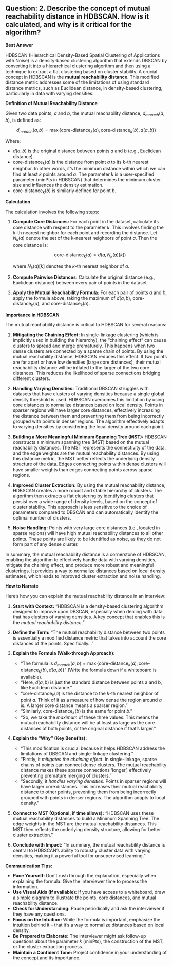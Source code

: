 ## Question: 2. Describe the concept of mutual reachability distance in HDBSCAN. How is it calculated, and why is it critical for the algorithm?

**Best Answer**

HDBSCAN (Hierarchical Density-Based Spatial Clustering of Applications with Noise) is a density-based clustering algorithm that extends DBSCAN by converting it into a hierarchical clustering algorithm and then using a technique to extract a flat clustering based on cluster stability. A crucial concept in HDBSCAN is the **mutual reachability distance**. This modified distance metric addresses some of the limitations of using standard distance metrics, such as Euclidean distance, in density-based clustering, particularly in data with varying densities.

**Definition of Mutual Reachability Distance**

Given two data points, $a$ and $b$, the mutual reachability distance, $d_{mreach}(a, b)$, is defined as:

$$
d_{mreach}(a, b) = \max\{\text{core-distance}_k(a), \text{core-distance}_k(b), d(a, b)\}
$$

Where:

*   $d(a, b)$ is the original distance between points $a$ and $b$ (e.g., Euclidean distance).
*   $\text{core-distance}_k(a)$ is the distance from point $a$ to its $k$-th nearest neighbor.  In other words, it’s the minimum distance within which we can find at least $k$ points around $a$. The parameter $k$ is a user-specified parameter (minPts in HDBSCAN) that determines the minimum cluster size and influences the density estimation.
*   $\text{core-distance}_k(b)$ is similarly defined for point $b$.

**Calculation**

The calculation involves the following steps:

1.  **Compute Core Distances:** For each point in the dataset, calculate its core distance with respect to the parameter $k$.  This involves finding the $k$-th nearest neighbor for each point and recording the distance.  Let $N_k(a)$ denote the set of the k-nearest neighbors of point $a$. Then the core distance is:

    $$
    \text{core-distance}_k(a) = d(a, N_k(a)[k])
    $$

    where $N_k(a)[k]$ denotes the $k$-th nearest neighbor of $a$.

2.  **Compute Pairwise Distances:** Calculate the original distance (e.g., Euclidean distance) between every pair of points in the dataset.

3.  **Apply the Mutual Reachability Formula:**  For each pair of points $a$ and $b$, apply the formula above, taking the maximum of $d(a, b)$, $\text{core-distance}_k(a)$, and $\text{core-distance}_k(b)$.

**Importance in HDBSCAN**

The mutual reachability distance is critical to HDBSCAN for several reasons:

1.  **Mitigating the Chaining Effect:**  In single-linkage clustering (which is implicitly used in building the hierarchy), the "chaining effect" can cause clusters to spread and merge prematurely. This happens when two dense clusters are connected by a sparse chain of points. By using the mutual reachability distance, HDBSCAN reduces this effect. If two points are far apart or have low densities (large core distances), their mutual reachability distance will be inflated to the larger of the two core distances. This reduces the likelihood of sparse connections bridging different clusters.

2.  **Handling Varying Densities:**  Traditional DBSCAN struggles with datasets that have clusters of varying densities because a single global density threshold is used. HDBSCAN overcomes this limitation by using core distances to normalize distances based on local density. Points in sparser regions will have larger core distances, effectively increasing the distance between them and preventing them from being incorrectly grouped with points in denser regions.  The algorithm effectively adapts to varying densities by considering the local density around each point.

3.  **Building a More Meaningful Minimum Spanning Tree (MST):** HDBSCAN constructs a minimum spanning tree (MST) based on the mutual reachability distances. The MST represents the connectivity of the data, and the edge weights are the mutual reachability distances. By using this distance metric, the MST better reflects the underlying density structure of the data.  Edges connecting points within dense clusters will have smaller weights than edges connecting points across sparse regions.

4.  **Improved Cluster Extraction:** By using the mutual reachability distance, HDBSCAN creates a more robust and stable hierarchy of clusters. The algorithm then extracts a flat clustering by identifying clusters that persist over a wide range of density levels, based on the concept of cluster stability. This approach is less sensitive to the choice of parameters compared to DBSCAN and can automatically identify the optimal number of clusters.

5.  **Noise Handling:** Points with very large core distances (i.e., located in sparse regions) will have high mutual reachability distances to all other points. These points are likely to be identified as noise, as they do not form part of any dense cluster.

In summary, the mutual reachability distance is a cornerstone of HDBSCAN, enabling the algorithm to effectively handle data with varying densities, mitigate the chaining effect, and produce more robust and meaningful clusterings. It provides a way to normalize distances based on local density estimates, which leads to improved cluster extraction and noise handling.

**How to Narrate**

Here's how you can explain the mutual reachability distance in an interview:

1.  **Start with Context:** "HDBSCAN is a density-based clustering algorithm designed to improve upon DBSCAN, especially when dealing with data that has clusters of varying densities. A key concept that enables this is the *mutual reachability distance*."

2.  **Define the Term:** "The mutual reachability distance between two points is essentially a modified distance metric that takes into account the core distances of the points. Specifically..."

3.  **Explain the Formula (Walk-through Approach):**

    *   "The formula is $d_{mreach}(a, b) = \max\{\text{core-distance}_k(a), \text{core-distance}_k(b), d(a, b)\}$" (Write the formula down if a whiteboard is available).
    *   "Here, $d(a, b)$ is just the standard distance between points a and b, like Euclidean distance."
    *   "$\text{core-distance}_k(a)$ is the distance to the $k$-th nearest neighbor of point $a$. Think of it as a measure of how dense the region around $a$ is. A larger core distance means a sparser region."
    *   "Similarly, $\text{core-distance}_k(b)$ is the same for point $b$."
    *   "So, we take the *maximum* of these three values. This means the mutual reachability distance will be at least as large as the core distances of both points, or the original distance if that's larger."

4.  **Explain the "Why" (Key Benefits):**

    *   "This modification is crucial because it helps HDBSCAN address the limitations of DBSCAN and single-linkage clustering."
    *   "Firstly, it *mitigates the chaining effect*. In single-linkage, sparse chains of points can connect dense clusters. The mutual reachability distance makes these sparse connections 'longer', effectively preventing premature merging of clusters."
    *   "Secondly, it *handles varying densities*. Points in sparser regions will have larger core distances. This increases their mutual reachability distance to other points, preventing them from being incorrectly grouped with points in denser regions.  The algorithm adapts to local density."

5.  **Connect to MST (Optional, if time allows):** "HDBSCAN uses these mutual reachability distances to build a Minimum Spanning Tree. The edge weights in the MST are the mutual reachability distances. This MST then reflects the underlying density structure, allowing for better cluster extraction."

6.  **Conclude with Impact:** "In summary, the mutual reachability distance is central to HDBSCAN's ability to robustly cluster data with varying densities, making it a powerful tool for unsupervised learning."

**Communication Tips:**

*   **Pace Yourself:** Don't rush through the explanation, especially when explaining the formula. Give the interviewer time to process the information.
*   **Use Visual Aids (if available):** If you have access to a whiteboard, draw a simple diagram to illustrate the points, core distances, and mutual reachability distance.
*   **Check for Understanding:** Pause periodically and ask the interviewer if they have any questions.
*   **Focus on the Intuition:** While the formula is important, emphasize the intuition behind it – that it's a way to normalize distances based on local density.
*   **Be Prepared to Elaborate:** The interviewer might ask follow-up questions about the parameter $k$ (minPts), the construction of the MST, or the cluster extraction process.
*   **Maintain a Confident Tone:** Project confidence in your understanding of the concept and its importance.
